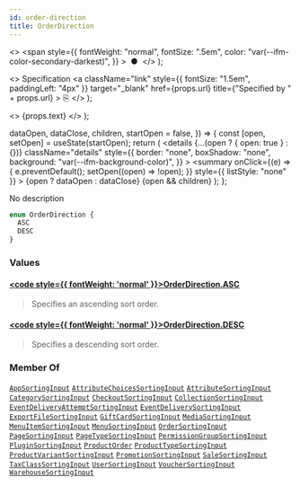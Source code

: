 ```yaml
---
id: order-direction
title: OrderDirection
---
```


  <>
    <span
      style={{
        fontWeight: "normal",
        fontSize: ".5em",
        color: "var(--ifm-color-secondary-darkest)",
      }}
    >
      &nbsp;●&nbsp;
    </span>
  </>
);

  <>
    Specification
    <a
      className="link"
      style={{ fontSize: "1.5em", paddingLeft: "4px" }}
      target="\_blank"
      href={props.url}
      title={"Specified by " + props.url}
    >
      ⎘
    </a>
  </>
);

  <>
    <span className={props.class}>{props.text}</span>
  </>
);


  dataOpen,
  dataClose,
  children,
  startOpen = false,
}) => {
  const [open, setOpen] = useState(startOpen);
  return (
    <details
      {...(open ? { open: true } : {})}
      className="details"
      style={{
        border: "none",
        boxShadow: "none",
        background: "var(--ifm-background-color)",
      }}
    >
      <summary
        onClick={(e) => {
          e.preventDefault();
          setOpen((open) => !open);
        }}
        style={{ listStyle: "none" }}
      >
        {open ? dataOpen : dataClose}
      </summary>
      {open && children}
    </details>
  );
};

No description

```graphql
enum OrderDirection {
  ASC
  DESC
}
```

### Values

#### [<code style={{ fontWeight: 'normal' }}>OrderDirection.<b>ASC</b></code>](#)

> Specifies an ascending sort order.

#### [<code style={{ fontWeight: 'normal' }}>OrderDirection.<b>DESC</b></code>](#)

> Specifies a descending sort order.

### Member Of

[`AppSortingInput`](../../../api-reference/apps/inputs/app-sorting-input) <Badge class="badge badge--secondary" text="input"/><Bullet />[`AttributeChoicesSortingInput`](../../../api-reference/attributes/inputs/attribute-choices-sorting-input) <Badge class="badge badge--secondary" text="input"/><Bullet />[`AttributeSortingInput`](../../../api-reference/attributes/inputs/attribute-sorting-input) <Badge class="badge badge--secondary" text="input"/><Bullet />[`CategorySortingInput`](../../../api-reference/products/inputs/category-sorting-input) <Badge class="badge badge--secondary" text="input"/><Bullet />[`CheckoutSortingInput`](../../../api-reference/checkout/inputs/checkout-sorting-input) <Badge class="badge badge--secondary" text="input"/><Bullet />[`CollectionSortingInput`](../../../api-reference/products/inputs/collection-sorting-input) <Badge class="badge badge--secondary" text="input"/><Bullet />[`EventDeliveryAttemptSortingInput`](../../../api-reference/webhooks/inputs/event-delivery-attempt-sorting-input) <Badge class="badge badge--secondary" text="input"/><Bullet />[`EventDeliverySortingInput`](../../../api-reference/webhooks/inputs/event-delivery-sorting-input) <Badge class="badge badge--secondary" text="input"/><Bullet />[`ExportFileSortingInput`](../../../api-reference/miscellaneous/inputs/export-file-sorting-input) <Badge class="badge badge--secondary" text="input"/><Bullet />[`GiftCardSortingInput`](../../../api-reference/gift-cards/inputs/gift-card-sorting-input) <Badge class="badge badge--secondary" text="input"/><Bullet />[`MediaSortingInput`](../../../api-reference/products/inputs/media-sorting-input) <Badge class="badge badge--secondary" text="input"/><Bullet />[`MenuItemSortingInput`](../../../api-reference/miscellaneous/inputs/menu-item-sorting-input) <Badge class="badge badge--secondary" text="input"/><Bullet />[`MenuSortingInput`](../../../api-reference/miscellaneous/inputs/menu-sorting-input) <Badge class="badge badge--secondary" text="input"/><Bullet />[`OrderSortingInput`](../../../api-reference/orders/inputs/order-sorting-input) <Badge class="badge badge--secondary" text="input"/><Bullet />[`PageSortingInput`](../../../api-reference/pages/inputs/page-sorting-input) <Badge class="badge badge--secondary" text="input"/><Bullet />[`PageTypeSortingInput`](../../../api-reference/pages/inputs/page-type-sorting-input) <Badge class="badge badge--secondary" text="input"/><Bullet />[`PermissionGroupSortingInput`](../../../api-reference/users/inputs/permission-group-sorting-input) <Badge class="badge badge--secondary" text="input"/><Bullet />[`PluginSortingInput`](../../../api-reference/miscellaneous/inputs/plugin-sorting-input) <Badge class="badge badge--secondary" text="input"/><Bullet />[`ProductOrder`](../../../api-reference/products/inputs/product-order) <Badge class="badge badge--secondary" text="input"/><Bullet />[`ProductTypeSortingInput`](../../../api-reference/products/inputs/product-type-sorting-input) <Badge class="badge badge--secondary" text="input"/><Bullet />[`ProductVariantSortingInput`](../../../api-reference/products/inputs/product-variant-sorting-input) <Badge class="badge badge--secondary" text="input"/><Bullet />[`PromotionSortingInput`](../../../api-reference/discounts/inputs/promotion-sorting-input) <Badge class="badge badge--secondary" text="input"/><Bullet />[`SaleSortingInput`](../../../api-reference/discounts/inputs/sale-sorting-input) <Badge class="badge badge--secondary" text="input"/><Bullet />[`TaxClassSortingInput`](../../../api-reference/taxes/inputs/tax-class-sorting-input) <Badge class="badge badge--secondary" text="input"/><Bullet />[`UserSortingInput`](../../../api-reference/users/inputs/user-sorting-input) <Badge class="badge badge--secondary" text="input"/><Bullet />[`VoucherSortingInput`](../../../api-reference/discounts/inputs/voucher-sorting-input) <Badge class="badge badge--secondary" text="input"/><Bullet />[`WarehouseSortingInput`](../../../api-reference/products/inputs/warehouse-sorting-input) <Badge class="badge badge--secondary" text="input"/>
